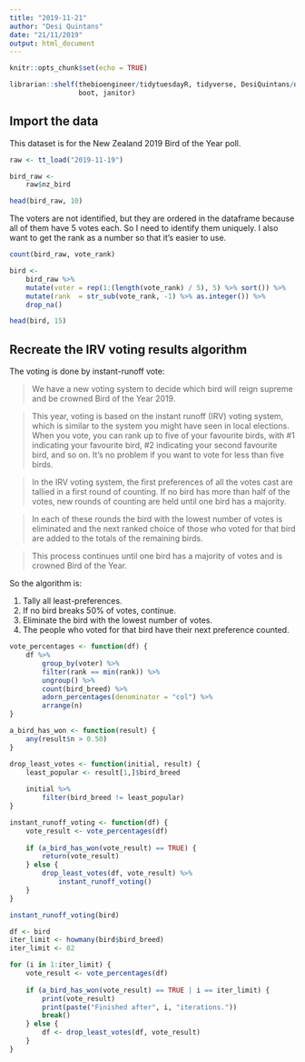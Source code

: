 ```yaml
---
title: "2019-11-21"
author: "Desi Quintans"
date: "21/11/2019"
output: html_document
---
```


```r
knitr::opts_chunk$set(echo = TRUE)

librarian::shelf(thebioengineer/tidytuesdayR, tidyverse, DesiQuintans/desiderata,
                 boot, janitor)
```

## Import the data

This dataset is for the New Zealand 2019 Bird of the Year poll.

```r
raw <- tt_load("2019-11-19")

bird_raw <- 
    raw$nz_bird

head(bird_raw, 10)
```

The voters are not identified, but they are ordered in the dataframe because all of them have 5 votes each. So I need to identify them uniquely. I also want to get the rank as a number so that it's easier to use.

```r
count(bird_raw, vote_rank)

bird <- 
    bird_raw %>% 
    mutate(voter = rep(1:(length(vote_rank) / 5), 5) %>% sort()) %>% 
    mutate(rank  = str_sub(vote_rank, -1) %>% as.integer()) %>% 
    drop_na()

head(bird, 15)
```



## Recreate the IRV voting results algorithm

The voting is done by instant-runoff vote:

> We have a new voting system to decide which bird will reign supreme and be crowned Bird of the Year 2019.

> This year, voting is based on the instant runoff (IRV) voting system, which is similar to the system you might have seen in local elections. When you vote, you can rank up to five of your favourite birds, with #1 indicating your favourite bird, #2 indicating your second favourite bird, and so on. It’s no problem if you want to vote for less than five birds.

> In the IRV voting system, the first preferences of all the votes cast are tallied in a first round of counting. If no bird has more than half of the votes, new rounds of counting are held until one bird has a majority.

> In each of these rounds the bird with the lowest number of votes is eliminated and the next ranked choice of those who voted for that bird are added to the totals of the remaining birds.

> This process continues until one bird has a majority of votes and is crowned Bird of the Year.


So the algorithm is: 

1. Tally all least-preferences.
2. If no bird breaks 50% of votes, continue.
3. Eliminate the bird with the lowest number of votes.
4. The people who voted for that bird have their next preference counted.

```r
vote_percentages <- function(df) {
    df %>% 
        group_by(voter) %>% 
        filter(rank == min(rank)) %>% 
        ungroup() %>% 
        count(bird_breed) %>% 
        adorn_percentages(denominator = "col") %>% 
        arrange(n)
}

a_bird_has_won <- function(result) {
    any(result$n > 0.50)
}

drop_least_votes <- function(initial, result) {
    least_popular <- result[1,]$bird_breed
    
    initial %>% 
        filter(bird_breed != least_popular)
}

instant_runoff_voting <- function(df) {
    vote_result <- vote_percentages(df)
    
    if (a_bird_has_won(vote_result) == TRUE) {
        return(vote_result)
    } else {
        drop_least_votes(df, vote_result) %>% 
            instant_runoff_voting()
    }
}
```

```r
instant_runoff_voting(bird)
```

```r
df <- bird
iter_limit <- howmany(bird$bird_breed)
iter_limit <- 82

for (i in 1:iter_limit) {
    vote_result <- vote_percentages(df)
    
    if (a_bird_has_won(vote_result) == TRUE | i == iter_limit) {
        print(vote_result)
        print(paste("Finished after", i, "iterations."))
        break()
    } else {
        df <- drop_least_votes(df, vote_result)
    }
}
    
```

